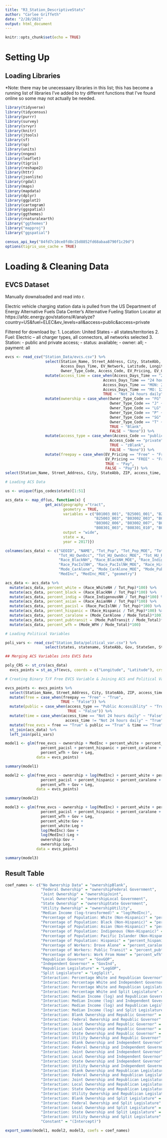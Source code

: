 ```yaml
---
title: "R3_Station_DescriptiveStats"
author: "Carlee Griffeth"
date: "2/28/2021"
output: html_document
---
```


```r
knitr::opts_chunk$set(echo = TRUE)
```

# Setting Up

## Loading Libraries

*Note: there may be unecessaary libraries in this list; this has become a running list of libraries I've added to try different functions that I've found online so some may not actually be needed.

```r
library(tidyverse)
library(tidycensus)
library(purrr)
library(survey)
library(srvyr)
library(knitr)
library(jtools)
library(sf)
library(sp)
library(units)
library(nngeo)
library(leaflet)
library(tigris)
library(reshape2)
library(httr)
library(jsonlite)
library(rgdal)
library(maps)
library(mapdata)
library(dplyr)
library(ggplot2)
library(cartogram)
library(ggspatial)
library(ggthemes)
library(rnaturalearth)
library("ggthemes")
library("mapproj")
library("ggspatial")

census_api_key("84fd7c10ce8fd8c15d8852fd68abaa8790f1c29d")
options(tigris_use_cache = TRUE)
```

# Loading & Cleaning Data

## EVCS Dataset

Manually downaloaded and read into r.

Electric vehicle charging station data is pulled from the US Department of Energy Alternative Fuels Data Center's Alternative Fueling Station Locator at https://afdc.energy.gov/stations/#/analyze?country=US&fuel=ELEC&ev_levels=all&access=public&access=private

Filtered for download by:
1. Location: United States -- all states/territories
2. Fuel: Electric -- all charger types, all connectors, all networks selected
3. Station: 
    - public and private access; 
    - status: available; 
    - owner: all; 
    - payment: all

```r
evcs <- read_csv("Station_Data/evcs.csv") %>%
                  select(Station_Name, Street_Address, City, StateAbb, ZIP, 
                         Access_Days_Time, EV_Network, Latitude, Longitude, 
                         Owner_Type_Code, Access_Code, EV_Pricing, EV_Connector) %>%
                  mutate(access_time = case_when(Access_Days_Time == "24 hours daily" ~ "24 hours daily",
                                            Access_Days_Time == "24 hours" ~ "24 hours",
                                            Access_Days_Time == "MON: 24 hours | TUE: 24 hours | WED: 24 hours | THU: 24 hours | FRI: 24 hours | SAT: 24 hours | SUN: 24 hours" ~ "24 hours daily", 
                                            Access_Days_Time == "MO: 12:00am-12:00am; TU: 12:00am-12:00am; WE: 12:00am-12:00am; TH: 12:00am-12:00am; FR: 12:00am-12:00am; SA: 12:00am-12:00am; SU: 12:00am-12:00am" ~ "24 hours daily",
                                            TRUE ~ "Not 24 hours daily")) %>%
                  mutate(ownership = case_when(Owner_Type_Code == "FG" ~ "Federal Government",
                                               Owner_Type_Code == "J" ~ "Joint",
                                               Owner_Type_Code == "LG" ~ "Local Government",
                                               Owner_Type_Code == "P" ~ "aPrivate",
                                               Owner_Type_Code == "SG" ~ "State Government",
                                               Owner_Type_Code == "T" ~ "Utility",
                                               TRUE ~ "Blank",
                                               FALSE ~ "None")) %>%
                  mutate(access_type = case_when(Access_Code == "public" ~ "Public Accessiblity",
                                               Access_Code == "private" ~ "Private Accessibility",
                                               TRUE ~ "zBlank",
                                               FALSE ~ "None")) %>%
                  mutate(freepay = case_when(EV_Pricing == "Free" ~ "Free",
                                             EV_Pricing == "FREE" ~ "Free",
                                             TRUE ~ "Pay",
                                             FALSE ~ "Pay")) %>%
select(Station_Name, Street_Address, City, StateAbb, ZIP, access_time, EV_Network, Latitude, Longitude, ownership, access_type, freepay, EV_Connector)

# Loading ACS Data

us <- unique(fips_codes$state)[1:51]

acs_data <- map_df(us, function(x) {
                  get_acs(geography ="tract",
                          geometry = TRUE,
                          variables = c("B01003_001", "B25001_001", "B25003_001", "B25003_002", 
                                        "B25003_003", "B03002_003", "B03002_004", "B03002_005",
                                        "B03002_006", "B03002_007", "B03002_012", "B08301_001", 
                                        "B08301_003", "B08301_010", "B08301_021", "B19013_001"),
                          output = "wide",
                          state = x,
                          year = 2017)})

colnames(acs_data) <- c("GEOID", "NAME", "Tot_Pop", "Tot_Pop_MOE", "Tot_HU", "Tot_HU_MOE", "Tot_HU_Occ", "Tot_HU_Occ_MOE",
                        "Tot_HU_OwnOcc", "Tot_HU_OwnOcc_MOE", "Tot_HU_RentOcc", "Tot_HU_RentOcc_MOE", "Race_WhiteNH", "Race_WhiteNH_MOE",
                        "Race_BlackNH", "Race_BlackNH_MOE", "Race_IndigenousNH", "Race_IndigenousNH_MOE", "Race_AsianNH", "Race_AsianNH_MOE", 
                        "Race_PacIslNH", "Race_PacIslNH_MOE", "Race_Hispanic", "Race_Hispanic_MOE", "Mode_Total", "Mode_Total_MOE", 
                        "Mode_CarAlone", "Mode_CarAlone_MOE", "Mode_PubTransit", "Mode_PubTransit_MOE", "Mode_WFH", "Mode_WFH_MOE", 
                        "MedInc", "MedInc_MOE", "geometry")

acs_data <- acs_data %>%
  mutate(acs_data, percent_white = (Race_WhiteNH / Tot_Pop)*100) %>%
  mutate(acs_data, percent_black = (Race_BlackNH / Tot_Pop)*100) %>%
  mutate(acs_data, percent_indig = (Race_IndigenousNH / Tot_Pop)*100) %>%
  mutate(acs_data, percent_asian = (Race_AsianNH / Tot_Pop)*100) %>%
  mutate(acs_data, percent_pacisl = (Race_PacIslNH / Tot_Pop)*100) %>%
  mutate(acs_data, percent_hispanic = (Race_Hispanic / Tot_Pop)*100) %>%
  mutate(acs_data, percent_caralone = (Mode_CarAlone / Mode_Total)*100) %>%
  mutate(acs_data, percent_pubtransit = (Mode_PubTransit / Mode_Total)*100) %>%
  mutate(acs_data, percent_wfh = (Mode_WFH / Mode_Total)*100)

# Loading Political Variables

poli_vars <- read_csv("Station_Data/political_var.csv") %>%
                  select(states, statename, StateAbb, Gov, StateSen, StateHouse, Leg)

## Merging ACS Variables into EVCS Data

poly_CRS <- st_crs(acs_data)
  evcs_points = st_as_sf(evcs, coords = c("Longitude", "Latitude"), crs = poly_CRS)

# Creating Binary T/F Free EVCS Variable & Joining ACS and Political Variables into EVCS Data

evcs_points <- evcs_points %>%
  select(Station_Name, Street_Address, City, StateAbb, ZIP, access_time, EV_Network, ownership, access_type, freepay, EV_Connector) %>%
  mutate(free = case_when(freepay == "Free" ~ "True",
                         TRUE ~ "False")) %>%
  mutate(public = case_when(access_type == "Public Accessiblity" ~ "True",
                            TRUE ~ "False")) %>%
  mutate(time = case_when(access_time == "Not 24 hours daily" ~ "False",
                           access_time != "Not 24 hours daily" ~ "True")) %>%
  mutate(free_evcs = free == "True" & public == "True" & time == "True") %>%
  st_join(acs_data) %>%
  left_join(poli_vars)
```

```r
model1 <- glm(free_evcs ~ ownership + MedInc + percent_white + percent_black + percent_asian + percent_indig + 
                percent_pacisl + percent_hispanic + percent_caralone + percent_pubtransit + 
                percent_wfh + Gov + Leg, 
              data = evcs_points)

summary(model1)
```

```r
model2 <- glm(free_evcs ~ ownership + log(MedInc) + percent_white + percent_black + percent_asian + percent_indig + 
                percent_pacisl + percent_hispanic + percent_caralone + percent_pubtransit + 
                percent_wfh + Gov + Leg, 
              data = evcs_points)

summary(model2)
```


```r
model3 <- glm(free_evcs ~ ownership + log(MedInc) + percent_white + percent_black + percent_asian + percent_indig + 
                percent_pacisl + percent_hispanic + percent_caralone + percent_pubtransit + 
                percent_wfh + Gov + Leg, 
                percent_white:Gov +
                percent_white:Leg +
                log(MedInc):Gov +
                log(MedInc):Leg +
                ownership:Gov +
                ownership:Leg,
              data = evcs_points)

summary(model3)
```

## Result Table

```r
coef_names <- c("No Ownership Data" = "ownershipBlank", 
                "Federal Ownership" = "ownershipFederal Government", 
                "Joint Ownership" = "ownershipJoint",
                "Local Ownership" = "ownershipLocal Government",
                "State Ownership" = "ownershipState Government",
                "Utility Ownership" = "ownershipUtility",
                "Median Income (log-transformed)" = "log(MedInc)", 
                "Percentage of Population: White (Non-Hispanic)" = "percent_white",
                "Percentage of Population: Black (Non-Hispanic)" = "percent_black",
                "Percentage of Population: Asian (Non-Hispanic)" = "percent_asian",
                "Percentage of Population: Indigenous (Non-Hispanic)" = "percent_indig",
                "Percentage of Population: Pacific Islander (Non-Hispanic)" = "percent_pacisl",
                "Percentage of Population: Hispanic" = "percent_hispanic",
                "Percentage of Workers: Drove Alone" = "percent_caralone",
                "Percentage of Workers: Public Transit" = "percent_pubtransit",
                "Percentage of Workers: Work From Home" = "percent_wfh",
                "Republican Governor" = "GovGOP",
                "Independent Governor" = "GovInd",
                "Republican Legislature" = "LegGOP",
                "Split Legislature" = "LegSplit",
                "Interaction: Percentage White and Republican Governor" = "percent_white:GovGOP",
                "Interaction: Percentage White and Independent Governor" = "percent_white:GovInd",
                "Interaction: Percentage White and Republican Legislature" = "percent_white:LegGOP",
                "Interaction: Percentage White and Split Legislature" = "percent_white:LegSplit",
                "Interaction: Median Income (log) and Republican Governor" = "log(MedInc):GovGOP",
                "Interaction: Median Income (log) and Independent Governor" = "log(MedInc):GovInd",
                "Interaction: Median Income (log) and Republican Legislature" = "log(MedInc):LegGOP",
                "Interaction: Median Income (log) and Split Legislature" = "log(MedInc):LegSplit",
                "Interaction: Blank Ownership and Republic Governor" = "ownershipBlank:GovGOP",
                "Interaction: Federal Ownership and Republic Governor" = "ownershipFederal Government:GovGOP", 
                "Interaction: Joint Ownership and Republic Governor" = "ownershipJoint:GovGOP",
                "Interaction: Local Ownership and Republic Governor" = "ownershipLocal Government:GovGOP",
                "Interaction: State Ownership and Republic Governor" = "ownershipState Government:GovGOP",
                "Interaction: Utility Ownership and Republic Governor" = "ownershipUtility:GovGOP",
                "Interaction: Blank Ownership and Independent Governor" = "ownershipBlank:GovInd",
                "Interaction: Federal Ownership and Independent Governor" = "ownershipFederal Government:GovInd",
                "Interaction: Joint Ownership and Independent Governor" = "ownershipJoint:GovInd",
                "Interaction: Local Ownership and Independent Governor" = "ownershipLocal Government:GovInd",
                "Interaction: State Ownership and Independent Governor" = "ownershipState Government:GovInd",
                "Interaction: Utility Ownership and Independent Governor" = "ownershipUtility:GovInd",
                "Interaction: Blank Ownership and Republican Legislature" = "ownershipBlank:LegGOP",
                "Interaction: Federal Ownership and Republican Legislature" = "ownershipFederal Government:LegGOP",
                "Interaction: Joint Ownership and Republican Legislature" = "ownershipJoint:LegGOP",
                "Interaction: Local Ownership and Republican Legislature" = "ownershipLocal Government:LegGOP",
                "Interaction: State Ownership and Republican Legislature" = "ownershipState Government:LegGOP",
                "Interaction: Utility Ownership and Republican Legislature" = "ownershipUtility:LegGOP",
                "Interaction: Blank Ownership and Split Legislature" = "ownershipBlank:LegSplit",
                "Interaction: Federal Ownership and Split Legislature" = "ownershipFederal Government:LegSplit",
                "Interaction: Local Ownership and Split Legislature" = "ownershipLocal Government:LegSplit",
                "Interaction: State Ownership and Split Legislature" = "ownershipState Government:LegSplit",
                "Interaction: Utility Ownership and Split Legislature" = "ownershipUtility:LegSplit",
                "Constant" = "(Intercept)")

export_summs(model1, model2, model3, coefs = coef_names)
```